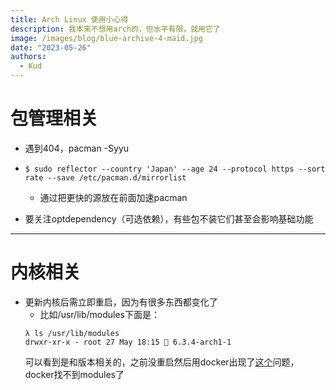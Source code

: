 ```yaml
---
title: Arch Linux 使用小心得
description: 我本来不想用arch的，但水平有限，就用它了
image: /images/blog/blue-archive-4-maid.jpg
date: "2023-05-26"
authors:
  - Kud
---
```


# 包管理相关

- 遇到404，pacman -Syyu

- `$ sudo reflector --country 'Japan' --age 24 --protocol https --sort rate --save /etc/pacman.d/mirrorlist`
  - 通过把更快的源放在前面加速pacman

- 要关注optdependency（可选依赖），有些包不装它们甚至会影响基础功能

---

# 内核相关

- 更新内核后需立即重启，因为有很多东西都变化了
  - 比如/usr/lib/modules下面是：
  ```shell
  λ ls /usr/lib/modules
  drwxr-xr-x - root 27 May 18:15  6.3.4-arch1-1
  ```
  可以看到是和版本相关的，之前没重启然后用docker出现了[这个](https://qiita.com/blue_key/items/82facd82e9383c711534)问题，docker找不到modules了
